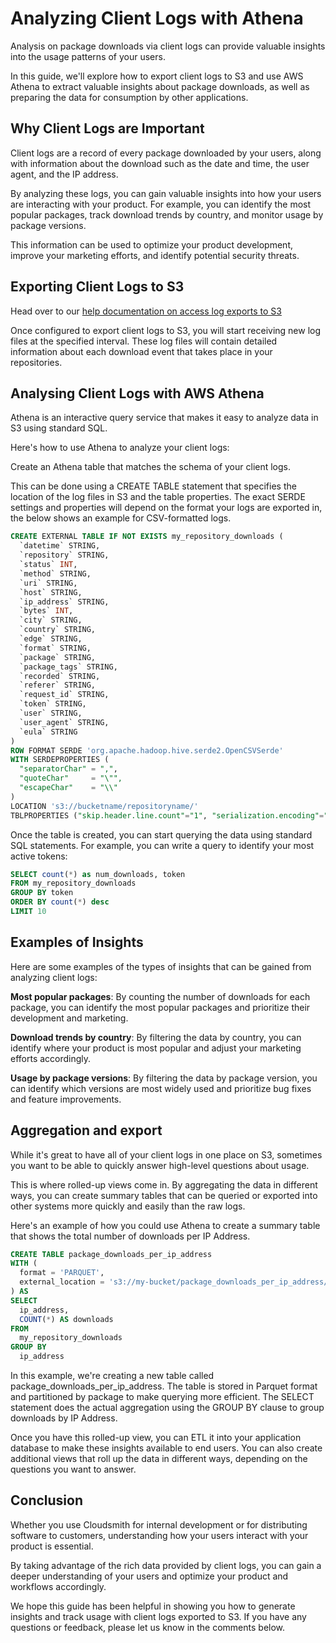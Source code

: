 # Analyzing Client Logs with Athena 

Analysis on package downloads via client logs can provide valuable insights into the usage patterns of your users.

In this guide, we'll explore how to export client logs to S3 and use AWS Athena to extract valuable insights about package downloads, as well as preparing the data for consumption by other applications.

## Why Client Logs are Important

Client logs are a record of every package downloaded by your users, along with information about the download such as the date and time, the user agent, and the IP address. 

By analyzing these logs, you can gain valuable insights into how your users are interacting with your product. For example, you can identify the most popular packages, track download trends by country, and monitor usage by package versions. 

This information can be used to optimize your product development, improve your marketing efforts, and identify potential security threats.

## Exporting Client Logs to S3

Head over to our [help documentation on access log exports to S3](/logs-and-observability/access-log-exports-to-s3)

Once configured to export client logs to S3, you will start receiving new log files at the specified interval. These log files will contain detailed information about each download event that takes place in your repositories.

## Analysing Client Logs with AWS Athena

Athena is an interactive query service that makes it easy to analyze data in S3 using standard SQL. 

Here's how to use Athena to analyze your client logs:

Create an Athena table that matches the schema of your client logs.

This can be done using a CREATE TABLE statement that specifies the location of the log files in S3 and the table properties. The exact SERDE settings and properties will depend on the format your logs are exported in, the below shows an example for CSV-formatted logs.

```sql
CREATE EXTERNAL TABLE IF NOT EXISTS my_repository_downloads (
  `datetime` STRING,
  `repository` STRING,
  `status` INT,
  `method` STRING,
  `uri` STRING,
  `host` STRING,
  `ip_address` STRING,
  `bytes` INT,
  `city` STRING,
  `country` STRING,
  `edge` STRING,
  `format` STRING,
  `package` STRING,
  `package_tags` STRING,
  `recorded` STRING,
  `referer` STRING,
  `request_id` STRING,
  `token` STRING,
  `user` STRING,
  `user_agent` STRING,
  `eula` STRING
)
ROW FORMAT SERDE 'org.apache.hadoop.hive.serde2.OpenCSVSerde'
WITH SERDEPROPERTIES (
  "separatorChar" = ",",
  "quoteChar"     = "\"",
  "escapeChar"    = "\\"
) 
LOCATION 's3://bucketname/repositoryname/'
TBLPROPERTIES ("skip.header.line.count"="1", "serialization.encoding"="UTF-8")

```

Once the table is created, you can start querying the data using standard SQL statements. For example, you can write a query to identify your most active tokens:

```sql
SELECT count(*) as num_downloads, token 
FROM my_repository_downloads
GROUP BY token 
ORDER BY count(*) desc
LIMIT 10
```

## Examples of Insights

Here are some examples of the types of insights that can be gained from analyzing client logs:

**Most popular packages**: By counting the number of downloads for each package, you can identify the most popular packages and prioritize their development and marketing.

**Download trends by country**: By filtering the data by country, you can identify where your product is most popular and adjust your marketing efforts accordingly.

**Usage by package versions**: By filtering the data by package version, you can identify which versions are most widely used and prioritize bug fixes and feature improvements.

## Aggregation and export

While it's great to have all of your client logs in one place on S3, sometimes you want to be able to quickly answer high-level questions about usage. 

This is where rolled-up views come in. By aggregating the data in different ways, you can create summary tables that can be queried or exported into other systems more quickly and easily than the raw logs.

Here's an example of how you could use Athena to create a summary table that shows the total number of downloads per IP Address.

```sql
CREATE TABLE package_downloads_per_ip_address
WITH (
  format = 'PARQUET',
  external_location = 's3://my-bucket/package_downloads_per_ip_address/'
) AS
SELECT
  ip_address,
  COUNT(*) AS downloads
FROM
  my_repository_downloads
GROUP BY
  ip_address

```

In this example, we're creating a new table called package_downloads_per_ip_address. The table is stored in Parquet format and partitioned by package to make querying more efficient. The SELECT statement does the actual aggregation using the GROUP BY clause to group downloads by IP Address.

Once you have this rolled-up view, you can ETL it into your application database to make these insights available to end users. You can also create additional views that roll up the data in different ways, depending on the questions you want to answer.

## Conclusion

Whether you use Cloudsmith for internal development or for distributing software to customers, understanding how your users interact with your product is essential. 

By taking advantage of the rich data provided by client logs, you can gain a deeper understanding of your users and optimize your product and workflows accordingly.

We hope this guide has been helpful in showing you how to generate insights and track usage with client logs exported to S3. If you have any questions or feedback, please let us know in the comments below.
